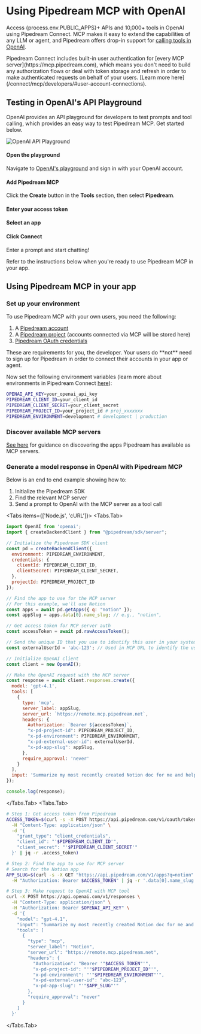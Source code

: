
# Using Pipedream MCP with OpenAI

Access {process.env.PUBLIC_APPS}+ APIs and 10,000+ tools in OpenAI using Pipedream Connect. MCP makes it easy to extend the capabilities of any LLM or agent, and Pipedream offers drop-in support for [calling tools in OpenAI](https://platform.openai.com/docs/guides/tools-remote-mcp).

<Callout type="info">
Pipedream Connect includes built-in user authentication for [every MCP server](https://mcp.pipedream.com), which means you don't need to build any authorization flows or deal with token storage and refresh in order to make authenticated requests on behalf of your users. [Learn more here](/connect/mcp/developers/#user-account-connections).
</Callout>

## Testing in OpenAI's API Playground

OpenAI provides an API playground for developers to test prompts and tool calling, which provides an easy way to test Pipedream MCP. Get started below.

![OpenAI API Playground](https://res.cloudinary.com/pipedreamin/image/upload/v1748549832/CleanShot_2025-05-29_at_13.09.23_4_2x_yujxkt.png)

<Steps>

#### Open the playground

Navigate to [OpenAI's playground](https://platform.openai.com/playground/prompts?models=gpt-4.1) and sign in with your OpenAI account.

#### Add Pipedream MCP

Click the **Create** button in the **Tools** section, then select **Pipedream**.

#### Enter your access token 

<TemporaryTokenGenerator />

#### Select an app

<AppSearchDemo />

#### Click **Connect**

Enter a prompt and start chatting!

</Steps>

<Callout type="info">
Refer to the instructions below when you're ready to use Pipedream MCP in your app.
</Callout>

## Using Pipedream MCP in your app

<Steps>

### Set up your environment

To use Pipedream MCP with your own users, you need the following:

1. A [Pipedream account](https://pipedream.com/auth/signup)
2. A [Pipedream project](/projects/#creating-projects) (accounts connected via MCP will be stored here)
3. [Pipedream OAuth credentials](/rest-api/auth/#oauth)

<Callout type="info">
These are requirements for you, the developer. Your users do **not** need to sign up for Pipedream in order to connect their accounts in your app or agent.
</Callout>

Now set the following environment variables (learn more about environments in Pipedream Connect [here](/connect/managed-auth/environments/)):

```bash
OPENAI_API_KEY=your_openai_api_key
PIPEDREAM_CLIENT_ID=your_client_id
PIPEDREAM_CLIENT_SECRET=your_client_secret
PIPEDREAM_PROJECT_ID=your_project_id # proj_xxxxxxx
PIPEDREAM_ENVIRONMENT=development # development | production
```

### Discover available MCP servers

[See here](/connect/mcp/developers/#discover-available-mcp-servers) for guidance on discovering the apps Pipedream has available as MCP servers.

### Generate a model response in OpenAI with Pipedream MCP

Below is an end to end example showing how to:
1. Initialize the Pipedream SDK
2. Find the relevant MCP server
3. Send a prompt to OpenAI with the MCP server as a tool call

<Tabs items={['Node.js', 'cURL']}>
<Tabs.Tab> 
```javascript
import OpenAI from 'openai';
import { createBackendClient } from "@pipedream/sdk/server";

// Initialize the Pipedream SDK client
const pd = createBackendClient({
  environment: PIPEDREAM_ENVIRONMENT,
  credentials: {
    clientId: PIPEDREAM_CLIENT_ID,
    clientSecret: PIPEDREAM_CLIENT_SECRET,
  },
  projectId: PIPEDREAM_PROJECT_ID
});

// Find the app to use for the MCP server
// For this example, we'll use Notion
const apps = await pd.getApps({ q: "notion" });
const appSlug = apps.data[0].name_slug; // e.g., "notion",

// Get access token for MCP server auth
const accessToken = await pd.rawAccessToken();

// Send the unique ID that you use to identify this user in your system
const externalUserId = 'abc-123'; // Used in MCP URL to identify the user

// Initialize OpenAI client
const client = new OpenAI();

// Make the OpenAI request with the MCP server
const response = await client.responses.create({
  model: 'gpt-4.1',
  tools: [
    {
      type: 'mcp',
      server_label: appSlug,
      server_url: `https://remote.mcp.pipedream.net`,
      headers: {
        Authorization: `Bearer ${accessToken}`,
        "x-pd-project-id": PIPEDREAM_PROJECT_ID,
        "x-pd-environment": PIPEDREAM_ENVIRONMENT,
        "x-pd-external-user-id": externalUserId,
        "x-pd-app-slug": appSlug,
      },
      require_approval: 'never'
    }
  ],
  input: 'Summarize my most recently created Notion doc for me and help draft an email to our customers'
});

console.log(response);
```
</Tabs.Tab>
<Tabs.Tab>
```bash
# Step 1: Get access token from Pipedream
ACCESS_TOKEN=$(curl -s -X POST https://api.pipedream.com/v1/oauth/token \
  -H "Content-Type: application/json" \
  -d '{
    "grant_type": "client_credentials", 
    "client_id": "'$PIPEDREAM_CLIENT_ID'", 
    "client_secret": "'$PIPEDREAM_CLIENT_SECRET'"
  }' | jq -r .access_token)

# Step 2: Find the app to use for MCP server
# Search for the Notion app
APP_SLUG=$(curl -s -X GET "https://api.pipedream.com/v1/apps?q=notion" \
  -H "Authorization: Bearer $ACCESS_TOKEN" | jq -r '.data[0].name_slug')

# Step 3: Make request to OpenAI with MCP tool
curl -X POST https://api.openai.com/v1/responses \
  -H "Content-Type: application/json" \
  -H "Authorization: Bearer $OPENAI_API_KEY" \
  -d '{
    "model": "gpt-4.1",
    "input": "Summarize my most recently created Notion doc for me and help draft an email to our customers",
    "tools": [
      {
        "type": "mcp",
        "server_label": "Notion",
        "server_url": "https://remote.mcp.pipedream.net",
        "headers": {
          "Authorization": "Bearer '"$ACCESS_TOKEN"'",
          "x-pd-project-id": "'"$PIPEDREAM_PROJECT_ID"'",
          "x-pd-environment": "'"$PIPEDREAM_ENVIRONMENT"'",
          "x-pd-external-user-id": "abc-123",
          "x-pd-app-slug": "'"$APP_SLUG"'"
        },
        "require_approval": "never"
      }
    ]
  }'
```
</Tabs.Tab>
</Tabs>
</Steps>